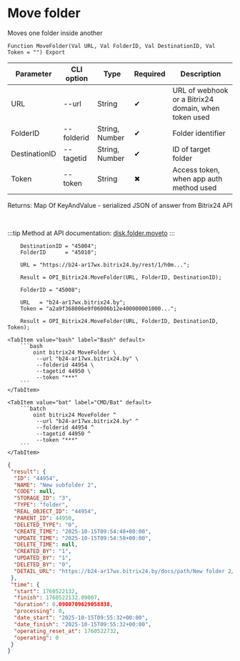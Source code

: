 ﻿---
sidebar_position: 4
description: Move folder and other functions to work with Bitrix24 in the Open Integration Package, a free open-source integration library for 1C:Enterprise 8, OneScript and CLI
keywords: [1C, 1С, 1С:Enterprise, 1С:Enterprise 8.3, API, Integration, Services, Exchange, OneScript, CLI, Bitrix24]
---


# Move folder
 Moves one folder inside another



`Function MoveFolder(Val URL, Val FolderID, Val DestinationID, Val Token = "") Export`

  | Parameter | CLI option | Type | Required | Description |
  |-|-|-|-|-|
  | URL | --url | String | &#x2714; | URL of webhook or a Bitrix24 domain, when token used |
  | FolderID | --folderid | String, Number | &#x2714; | Folder identifier |
  | DestinationID | --tagetid | String, Number | &#x2714; | ID of target folder |
  | Token | --token | String | &#x2716; | Access token, when app auth method used |

  
  Returns:  Map Of KeyAndValue - serialized JSON of answer from Bitrix24 API

<br/>

:::tip
Method at API documentation: [disk.folder.moveto](https://dev.1c-bitrix.ru/rest_help/disk/folder/disk_folder_moveto.php)
:::
<br/>


```bsl title="1C:Enterprise/OneScript code example"
    DestinationID = "45004";
    FolderID      = "45010";

    URL = "https://b24-ar17wx.bitrix24.by/rest/1/h0m...";

    Result = OPI_Bitrix24.MoveFolder(URL, FolderID, DestinationID);

    FolderID = "45008";

    URL   = "b24-ar17wx.bitrix24.by";
    Token = "a2a9f368006e9f06006b12e400000001000...";

    Result = OPI_Bitrix24.MoveFolder(URL, FolderID, DestinationID, Token);
```
 

 <Tabs>
  
    <TabItem value="bash" label="Bash" default>
        ```bash
            oint bitrix24 MoveFolder \
             --url "b24-ar17wx.bitrix24.by" \
             --folderid 44954 \
             --tagetid 44950 \
             --token "***"
        ```
    </TabItem>
  
    <TabItem value="bat" label="CMD/Bat" default>
        ```batch
            oint bitrix24 MoveFolder ^
             --url "b24-ar17wx.bitrix24.by" ^
             --folderid 44954 ^
             --tagetid 44950 ^
             --token "***"
        ```
    </TabItem>
</Tabs>


```json title="Result"
{
 "result": {
  "ID": "44954",
  "NAME": "New subfolder 2",
  "CODE": null,
  "STORAGE_ID": "3",
  "TYPE": "folder",
  "REAL_OBJECT_ID": "44954",
  "PARENT_ID": 44950,
  "DELETED_TYPE": "0",
  "CREATE_TIME": "2025-10-15T09:54:48+00:00",
  "UPDATE_TIME": "2025-10-15T09:54:58+00:00",
  "DELETE_TIME": null,
  "CREATED_BY": "1",
  "UPDATED_BY": "1",
  "DELETED_BY": "0",
  "DETAIL_URL": "https://b24-ar17wx.bitrix24.by/docs/path/New folder 2/New subfolder 2"
 },
 "time": {
  "start": 1760522132,
  "finish": 1760522132.09007,
  "duration": 0.0900709629058838,
  "processing": 0,
  "date_start": "2025-10-15T09:55:32+00:00",
  "date_finish": "2025-10-15T09:55:32+00:00",
  "operating_reset_at": 1760522732,
  "operating": 0
 }
}
```
